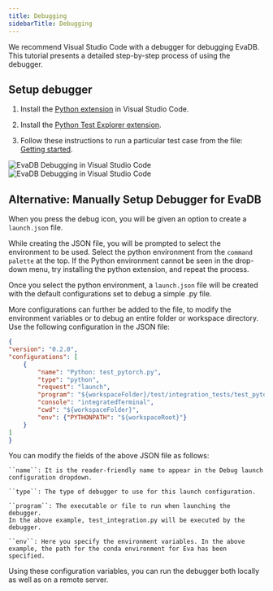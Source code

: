 ```yaml
---
title: Debugging
sidebarTitle: Debugging
---
```


We recommend Visual Studio Code with a debugger for debugging EvaDB. This tutorial presents a detailed step-by-step process of using the debugger.

## Setup debugger

1. Install the [Python extension](https://marketplace.visualstudio.com/items?itemName=ms-python.python) in Visual Studio Code.

2. Install the [Python Test Explorer extension](https://marketplace.visualstudio.com/items?itemName=LittleFoxTeam.vscode-python-test-adapter).

3. Follow these instructions to run a particular test case from the file:
[Getting started](https://github.com/kondratyev-nv/vscode-python-test-adapter).

![EvaDB Debugging in Visual Studio Code](contribute/images/evadb-debug-1.jpg)
![EvaDB Debugging in Visual Studio Code](contribute/images/evadb-debug-2.jpg)

## Alternative: Manually Setup Debugger for EvaDB

When you press the debug icon, you will be given an option to create a ``launch.json`` file.

While creating the JSON file, you will be prompted to select the environment to be used. Select the python environment from the ``command palette`` at the top. If the Python environment cannot be seen in the drop-down menu, try installing the python extension, and repeat the process.

Once you select the python environment, a ``launch.json`` file will be created with the default configurations set to debug a simple .py file.

More configurations can further be added to the file, to modify the environment variables or to debug an entire folder or workspace directory. Use the following configuration in the JSON file:

```json
{
"version": "0.2.0",
"configurations": [
    {
        "name": "Python: test_pytorch.py",
        "type": "python",
        "request": "launch",
        "program": "${workspaceFolder}/test/integration_tests/test_pytorch.py",
        "console": "integratedTerminal",
        "cwd": "${workspaceFolder}",
        "env": {"PYTHONPATH": "${workspaceRoot}"}
    }
]
}
```
You can modify the fields of the above JSON file as follows:
    
    ``name``: It is the reader-friendly name to appear in the Debug launch
    configuration dropdown.
    
    ``type``: The type of debugger to use for this launch configuration.
    
    ``program``: The executable or file to run when launching the debugger.
    In the above example, test_integration.py will be executed by the
    debugger.
    
    ``env``: Here you specify the environment variables. In the above
    example, the path for the conda environment for Eva has been specified.

Using these configuration variables, you can run the debugger both locally as
well as on a remote server.
